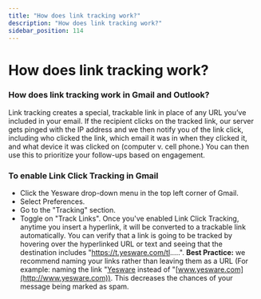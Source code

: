```yaml
---
title: "How does link tracking work?"
description: "How does link tracking work?"
sidebar_position: 114
---
```


# How does link tracking work?

### How does link tracking work in Gmail and Outlook?
Link tracking creates a special, trackable link in place of any URL you’ve included in your email. If the recipient clicks on the tracked link, our server gets pinged with the IP address and we then notify you of the link click, including who clicked the link, which email it was in when they clicked it, and what device it was clicked on (computer v. cell phone.) You can then use this to prioritize your follow-ups based on engagement. 
### To enable Link Click Tracking in Gmail
- Click the Yesware drop-down menu in the top left corner of Gmail.
- Select Preferences.
- Go to the "Tracking" section.
- Toggle on "Track Links".
Once you've enabled Link Click Tracking, anytime you insert a hyperlink, it will be converted to a trackable link automatically.
You can verify that a link is going to be tracked by hovering over the hyperlinked URL or text and seeing that the destination includes "https://t.yesware.com/tl.....".
**Best Practice:** we recommend naming your links rather than leaving them as a URL (For example: naming the link "[Yesware](https://www.yesware.com) instead of "[www.yesware.com](http://www.yesware.com)). This decreases the chances of your message being marked as spam.